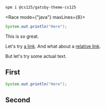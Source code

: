 


```sh id=install
npm i @cs125/gatsby-theme-cs125
```

<Race mode={"java"} maxLines={8}>

```java
System.out.println("Here");
```

</Race>

<Lead>

This is so great.

</Lead>

Let's try [a link](https://cs125.cs.illinois.edu).
And what about a [relative link](/second).

But let's try some actual text.

## First

```java id=helloworld
System.out.println("Here");
```

<LoremIpsum p={6} />

## Second

<LoremIpsum p={8} />
